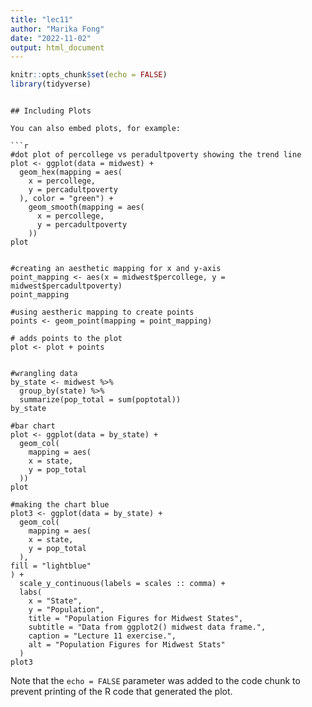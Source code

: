 ```yaml
---
title: "lec11"
author: "Marika Fong"
date: "2022-11-02"
output: html_document
---
```


```r
knitr::opts_chunk$set(echo = FALSE)
library(tidyverse)
```

```

## Including Plots

You can also embed plots, for example:

```r
#dot plot of percollege vs peradultpoverty showing the trend line
plot <- ggplot(data = midwest) +
  geom_hex(mapping = aes(
    x = percollege,
    y = percadultpoverty
  ), color = "green") +
    geom_smooth(mapping = aes(
      x = percollege,
      y = percadultpoverty
    ))
plot


#creating an aesthetic mapping for x and y-axis
point_mapping <- aes(x = midwest$percollege, y = midwest$percadultpoverty)
point_mapping

#using aestheric mapping to create points 
points <- geom_point(mapping = point_mapping)

# adds points to the plot
plot <- plot + points


#wrangling data
by_state <- midwest %>% 
  group_by(state) %>% 
  summarize(pop_total = sum(poptotal))
by_state

#bar chart
plot <- ggplot(data = by_state) +
  geom_col(
    mapping = aes(
    x = state,
    y = pop_total
  ))
plot

#making the chart blue
plot3 <- ggplot(data = by_state) +
  geom_col(
    mapping = aes(
    x = state,
    y = pop_total
  ),
fill = "lightblue"
) + 
  scale_y_continuous(labels = scales :: comma) +
  labs(
    x = "State",
    y = "Population",
    title = "Population Figures for Midwest States",
    subtitle = "Data from ggplot2() midwest data frame.",
    caption = "Lecture 11 exercise.",
    alt = "Population Figures for Midwest Stats"
  )
plot3

```

Note that the `echo = FALSE` parameter was added to the code chunk to prevent printing of the R code that generated the plot.
